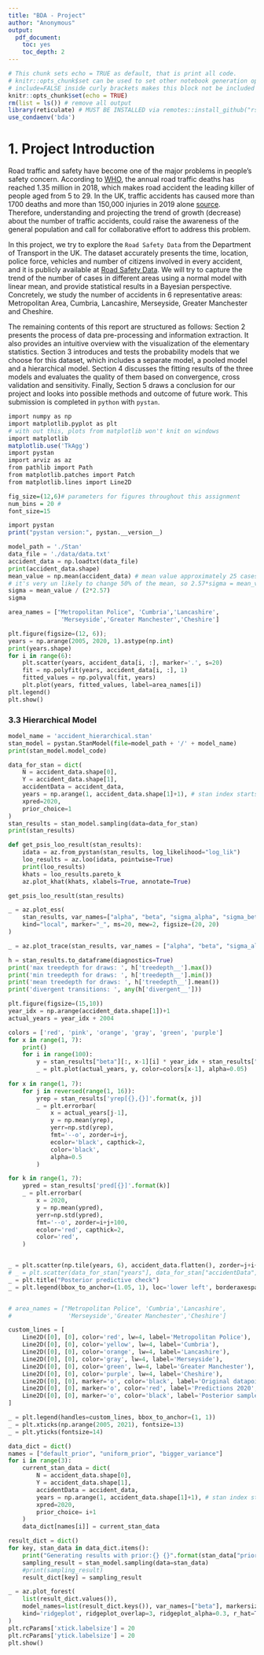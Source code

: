 ```yaml
---
title: "BDA - Project"
author: "Anonymous"
output: 
  pdf_document: 
    toc: yes
    toc_depth: 2
---
```


```r
# This chunk sets echo = TRUE as default, that is print all code.
# knitr::opts_chunk$set can be used to set other notebook generation options, too.
# include=FALSE inside curly brackets makes this block not be included in the pdf.
knitr::opts_chunk$set(echo = TRUE)
rm(list = ls()) # remove all output
library(reticulate) # MUST BE INSTALLED via remotes::install_github("rstudio/reticulate")
use_condaenv('bda')
```

# 1. Project Introduction

Road traffic and safety have become one of the major problems in people's safety concern. 
According to [WHO](https://www.who.int/publications/i/item/9789241565684), the annual road traffic deaths has reached 1.35 million in 2018, which makes road accident the leading killer of people aged from 5 to 29. 
In the UK, traffic accidents has caused more than 1700 deaths and more than 150,000 injuries in 2019 alone [source](https://www.racfoundation.org/motoring-faqs/safety#a1). 
Therefore, understanding and projecting the trend of growth (decrease) about the number of traffic accidents, could raise the awareness of the general population and call for collaborative effort to address this problem.

In this project, we try to explore the `Road Safety Data` from the Department of Transport in the UK. 
The dataset accurately presents the time, location, police force, vehicles and number of citizens involved in every accident, and it is publicly available at [Road Safety Data](https://data.gov.uk/dataset/cb7ae6f0-4be6-4935-9277-47e5ce24a11f/road-safety-data). 
We will try to capture the trend of the number of cases in different areas using a normal model with linear mean, and provide statistical results in a Bayesian perspective. 
Concretely, we study the number of accidents in 6 representative areas: Metropolitan Area, Cumbria, Lancashire, Merseyside, Greater Manchester and Cheshire. 

The remaining contents of this report are structured as follows: 
Section 2 presents the process of data pre-processing and information extraction. 
It also provides an intuitive overview with the visualization of the elementary statistics. 
Section 3 introduces and tests the probability models that we choose for this dataset, which includes a separate model, a pooled model and a hierarchical model.
Section 4 discusses the fitting results of the three models and evaluates the quality of them based on convergence, cross validation and sensitivity. 
Finally, Section 5 draws a conclusion for our project and looks into possible methods and outcome of future work.
This submission is completed in `python` with `pystan`.

```r
import numpy as np 
import matplotlib.pyplot as plt 
# with out this, plots from matplotlib won't knit on windows
import matplotlib
matplotlib.use('TkAgg') 
import pystan
import arviz as az
from pathlib import Path
from matplotlib.patches import Patch
from matplotlib.lines import Line2D

fig_size=(12,6)# parameters for figures throughout this assignment
num_bins = 20 #
font_size=15

import pystan
print("pystan version:", pystan.__version__)

```

```python
model_path = './Stan'
data_file = './data/data.txt'
accident_data = np.loadtxt(data_file)
print(accident_data.shape)
mean_value = np.mean(accident_data) # mean value approximately 25 cases per 10,000 people
# it's very un likely to change 50% of the mean, so 2.57*sigma = mean_value/2
sigma = mean_value / (2*2.57) 
sigma
```


```python
area_names = ["Metropolitan Police", 'Cumbria','Lancashire',
               'Merseyside','Greater Manchester','Cheshire']
```

```python
plt.figure(figsize=(12, 6));
years = np.arange(2005, 2020, 1).astype(np.int)
print(years.shape)
for i in range(6):
    plt.scatter(years, accident_data[i, :], marker='.', s=20)
    fit = np.polyfit(years, accident_data[i, :], 1)
    fitted_values = np.polyval(fit, years)
    plt.plot(years, fitted_values, label=area_names[i])
plt.legend()
plt.show()

```


### 3.3 Hierarchical Model

```python
model_name = 'accident_hierarchical.stan'
stan_model = pystan.StanModel(file=model_path + '/' + model_name)
print(stan_model.model_code)
```

```python
data_for_stan = dict(
    N = accident_data.shape[0],
    Y = accident_data.shape[1],
    accidentData = accident_data,
    years = np.arange(1, accident_data.shape[1]+1), # stan index starts from 1
    xpred=2020,
    prior_choice=1
)
stan_results = stan_model.sampling(data=data_for_stan)
print(stan_results)
```

```python
def get_psis_loo_result(stan_results):
    idata = az.from_pystan(stan_results, log_likelihood="log_lik")
    loo_results = az.loo(idata, pointwise=True)
    print(loo_results)
    khats = loo_results.pareto_k
    az.plot_khat(khats, xlabels=True, annotate=True)

get_psis_loo_result(stan_results)
```

```python
_ = az.plot_ess(
    stan_results, var_names=["alpha", "beta", "sigma_alpha", "sigma_beta"], 
    kind="local", marker="_", ms=20, mew=2, figsize=(20, 20)
)
```

```python
_ = az.plot_trace(stan_results, var_names = ["alpha", "beta", "sigma_alpha", "sigma_beta"], figsize=(20, 30))
```

```python
h = stan_results.to_dataframe(diagnostics=True)
print('max treedepth for draws: ', h['treedepth__'].max())
print('min treedepth for draws: ', h['treedepth__'].min())
print('mean treedepth for draws: ', h['treedepth__'].mean())
print('divergent transitions: ', any(h['divergent__']))
```


```python
plt.figure(figsize=(15,10))
year_idx = np.arange(accident_data.shape[1])+1
actual_years = year_idx + 2004

colors = ['red', 'pink', 'orange', 'gray', 'green', 'purple']
for x in range(1, 7):
    print()
    for i in range(100):
        y = stan_results["beta"][:, x-1][i] * year_idx + stan_results["alpha"][:, x-1][i]
        _ = plt.plot(actual_years, y, color=colors[x-1], alpha=0.05)
    
for x in range(1, 7):
    for j in reversed(range(1, 16)):
        yrep = stan_results['yrep[{},{}]'.format(x, j)]
        _ = plt.errorbar(
            x = actual_years[j-1], 
            y = np.mean(yrep),
            yerr=np.std(yrep), 
            fmt='--o', zorder=i+j,
            ecolor='black', capthick=2,
            color='black',
            alpha=0.5
        )

for k in range(1, 7):
    ypred = stan_results['pred[{}]'.format(k)] 
    _ = plt.errorbar(
        x = 2020, 
        y = np.mean(ypred), 
        yerr=np.std(ypred), 
        fmt='--o', zorder=i+j+100,
        ecolor='red', capthick=2,
        color='red',
    )


_ = plt.scatter(np.tile(years, 6), accident_data.flatten(), zorder=j+i+100, edgecolors='black')
# _ = plt.scatter(data_for_stan["years"], data_for_stan["accidentData"], zorder=j+i+100, edgecolors='black')
_ = plt.title("Posterior predictive check")
_ = plt.legend(bbox_to_anchor=(1.05, 1), loc='lower left', borderaxespad=0.)


# area_names = ["Metropolitan Police", 'Cumbria','Lancashire',
#                'Merseyside','Greater Manchester','Cheshire']

custom_lines = [
    Line2D([0], [0], color='red', lw=4, label='Metropolitan Police'),
    Line2D([0], [0], color='yellow', lw=4, label='Cumbria'),
    Line2D([0], [0], color='orange', lw=4, label='Lancashire'),
    Line2D([0], [0], color='gray', lw=4, label='Merseyside'),
    Line2D([0], [0], color='green', lw=4, label='Greater Manchester'),
    Line2D([0], [0], color='purple', lw=4, label='Cheshire'),
    Line2D([0], [0], marker='o', color='black', label='Original datapoint', markerfacecolor='b', markersize=15),
    Line2D([0], [0], marker='o', color='red', label='Predictions 2020', markersize=15),
    Line2D([0], [0], marker='o', color='black', label='Posterior samples', markersize=15),
]

_ = plt.legend(handles=custom_lines, bbox_to_anchor=(1, 1))
_ = plt.xticks(np.arange(2005, 2021), fontsize=13)
_ = plt.yticks(fontsize=14)

```

```python
data_dict = dict()
names = ["default_prior", "uniform_prior", "bigger_variance"]
for i in range(3):
    current_stan_data = dict(
        N = accident_data.shape[0],
        Y = accident_data.shape[1],
        accidentData = accident_data,
        years = np.arange(1, accident_data.shape[1]+1), # stan index starts from 1
        xpred=2020,
        prior_choice= i+1
    )
    data_dict[names[i]] = current_stan_data
```


```python
result_dict = dict()
for key, stan_data in data_dict.items():
    print("Generating results with prior:{} {}".format(stan_data["prior_choice"], key))
    sampling_result = stan_model.sampling(data=stan_data)
    #print(sampling_result)
    result_dict[key] = sampling_result
```

```python
_ = az.plot_forest(
    list(result_dict.values()), 
    model_names=list(result_dict.keys()), var_names=["beta"], markersize=10,
    kind='ridgeplot', ridgeplot_overlap=3, ridgeplot_alpha=0.3, r_hat=True, ess=True, figsize=(20, 20), textsize=20
)
plt.rcParams['xtick.labelsize'] = 20
plt.rcParams['ytick.labelsize'] = 20
plt.show()
```



